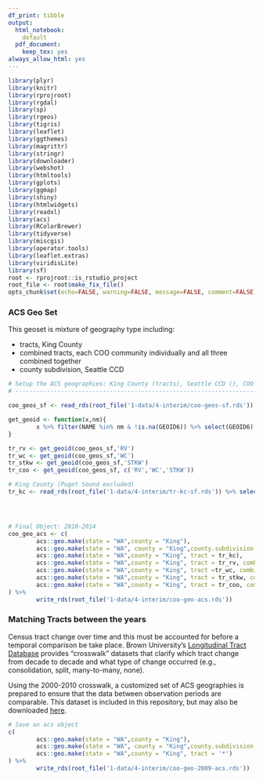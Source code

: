 ```yaml
---
df_print: tibble
output:
  html_notebook:
    default
  pdf_document:
    keep_tex: yes
always_allow_html: yes
---
```


```r
library(plyr)
library(knitr)
library(rprojroot)
library(rgdal)
library(sp)
library(rgeos)
library(tigris)
library(leaflet)
library(ggthemes)
library(magrittr)
library(stringr)
library(downloader)
library(webshot)
library(htmltools)
library(gplots)
library(ggmap)
library(shiny)
library(htmlwidgets)
library(readxl)
library(acs)
library(RColorBrewer)
library(tidyverse)
library(miscgis)
library(operator.tools)
library(leaflet.extras)
library(viridisLite)
library(sf)
root <- rprojroot::is_rstudio_project
root_file <- root$make_fix_file()
opts_chunk$set(echo=FALSE, warning=FALSE, message=FALSE, comment=FALSE)

```

### ACS Geo Set {-}
This geoset is mixture of geography type including:

  * tracts, King County
  * combined tracts, each COO community individually and all three combined together
  * county subdivision, Seattle CCD
  
```r

# Setup the ACS geographies: King County (tracts), Seattle CCD (), COO Communities (tracts)
# -----------------------------------------------------------------------------

coo_geos_sf <- read_rds(root_file('1-data/4-interim/coo-geos-sf.rds')) 

get_geoid <- function(x,nm){
        x %>% filter(NAME %in% nm & !is.na(GEOID6)) %>% select(GEOID6) %>% unlist(use.names = FALSE) %>% as.numeric
}

tr_rv <- get_geoid(coo_geos_sf,'RV')
tr_wc <- get_geoid(coo_geos_sf,'WC')
tr_stkw <- get_geoid(coo_geos_sf,'STKW')
tr_coo <- get_geoid(coo_geos_sf, c('RV','WC','STKW'))

# King County (Puget Sound excluded)
tr_kc <- read_rds(root_file('1-data/4-interim/tr-kc-sf.rds')) %>% select(TRACTCE) %>% unlist(use.names = FALSE) %>% as.numeric




# Final Object: 2010-2014
coo_geo_acs <- c(
        acs::geo.make(state = "WA",county = "King"),
        acs::geo.make(state = "WA", county = "King",county.subdivision = "Seattle CCD"),
        acs::geo.make(state = "WA",county = "King", tract = tr_kc),
        acs::geo.make(state = "WA",county = "King", tract = tr_rv, combine = TRUE, combine.term = 'RV'),
        acs::geo.make(state = "WA",county = "King", tract =tr_wc, combine = TRUE, combine.term = 'WC'),
        acs::geo.make(state = "WA",county = "King", tract = tr_stkw, combine = TRUE, combine.term = 'STKW'),
        acs::geo.make(state = "WA",county = "King", tract = tr_coo, combine = TRUE, combine.term = 'COO')
) %>%  
        write_rds(root_file('1-data/4-interim/coo-geo-acs.rds'))


```

### Matching Tracts between the years {-}

Census tract change over time and this must be accounted for before a temporal comparison be take place. Brown University's [Longitudinal Tract Database](http://www.s4.brown.edu/us2010/Researcher/LTDB.htm) provides "crosswalk" datasets that clarify which tract change from decade to decade and what type of change occurred (e.g., consolidation, split, many-to-many, none).

Using the 2000-2010 crosswalk, a customized set of ACS geographies is prepared to ensure that the data between observation periods are comparable. This dataset is included in this repository, but may also be downloaded [here](https://s4.ad.brown.edu/Projects/Diversity/Researcher/ltdb3.htm).


```r

# Save an acs object
c(
        acs::geo.make(state = "WA",county = "King"),
        acs::geo.make(state = "WA", county = "King",county.subdivision = "Seattle CCD"),
        acs::geo.make(state = "WA",county = "King", tract = '*')
) %>%  
        write_rds(root_file('1-data/4-interim/coo-geo-2009-acs.rds'))

```
